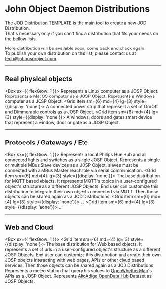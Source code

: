 # John Object Daemon Distributions

The [JOD Distribution TEMPLATE](/references/tools/jod_dist_template/) is the main tool to create a new JOD Distribution.<br/>
That's necessary only if you can't find a distribution that fits your needs on the bellow lists.

More distribution will be available soon, come back and check again.<br/>
To publish your own distribution on this list, please contact us at [tech@johnosproject.com](mailto:tech@johnosproject.com).



---

## Real physical objects

<Box sx={{ flexGrow: 1 }}>
  <Grid container spacing={2}
  direction="row"
  justifyContent="left"
  alignItems="stretch">
    <Grid item sm={6} md={4} lg={3}>
      <JODDist name="JOD PC Linux" dir="jod_pc_linux" logo="JOD_PC_Linux_Logo_250.png">
        Represents a Linux computer as a JOSP Object.
      </JODDist>
    </Grid>
    <Grid item sm={6} md={4} lg={3}>
      <JODDist name="JOD PC MacOS" dir="jod_pc_mac" logo="JOD_PC_Mac_Logo_250.png">
        Represents a MacOS computer as a JOSP Object.
      </JODDist>
    </Grid>
    <Grid item sm={6} md={4} lg={3}>
      <JODDist name="JOD PC Windows" dir="jod_pc_win" logo="JOD_PC_Windows_Logo_250.png">
        Represents a Windows computer as a JOSP Object.
      </JODDist>
    </Grid>
    <Grid item sm={6} md={4} lg={3} style={{display: 'none'}}>
      <JODDist name="JOD SmartPowerStrip" dir="jod_smart_power_strip" logo="JOD_Smart_Power_Strip_Logo_250.png">
        A connected power strip that represent a set of On/Off and Dimmerable controls as a JOSP Object.
      </JODDist>
    </Grid>
    <Grid item sm={6} md={4} lg={3} style={{display: 'none'}}>
      <JODDist name="JOD Aladino Kit" dir="jod_aladino_kit" logo="JOD_Aladino_Kit_Logo_250.png">
        A windows, doors and gates smart device that represent a window, door or gate as a JOSP Object.
      </JODDist>
    </Grid>
  </Grid>
</Box>

---

## Protocols / Gateways / Etc

<Box sx={{ flexGrow: 1 }}>
  <Grid container spacing={2}
  direction="row"
  justifyContent="left"
  alignItems="stretch">
    <Grid item sm={6} md={4} lg={3}>
      <JODDist name="JOD Philips Hue" dir="jod_philips_hue" logo="JOD_Philips_Hue_Logo_250.png">
        Represents a local Philips Hue Hub and all connected lights and switches as a single JOSP Object.
      </JODDist>
    </Grid>
    <Grid item sm={6} md={4} lg={3}>
      <JODDist name="JOD MBus" dir="jod_mbus" logo="JOD_MBus_Logo_250.png">
        Represents a single or multiple MBus Slave devices as a JOSP Object, slaves must be connected with a MBus Master reachable via serial communication.
      </JODDist>
    </Grid>
    <Grid item sm={6} md={4} lg={3} style={{display: 'none'}}>
      <JODDist name="JOD MQTT" dir="jod_mqtt" logo="JOD_MQTT_Logo_250.png">
        The base distribution for MQTT based objects. It represents MQTT's topics in a user-configured object's structure as a different JOSP Objects. End user can customize this distribution to integrate their own objects connected via MQTT. Then those objects can be shared again as a JOD Distributions.
      </JODDist>
    </Grid>
    <Grid item sm={6} md={4} lg={3} style={{display: 'none'}}>
      <JODDist name="JOD ZigBee" dir="jod_zigbee" logo="JOD_ZigBee_Logo_250.png">
        ...
      </JODDist>
    </Grid>
    <Grid item sm={6} md={4} lg={3} style={{display: 'none'}}>
      <JODDist name="JOD OPC-UA" dir="jod_opc_ua" logo="JOD_OPC_UA_Logo_250.png">
        ...
      </JODDist>
    </Grid>
  </Grid>
</Box>

---

## Web and Cloud

<Box sx={{ flexGrow: 1 }}>
  <Grid container spacing={2}
  direction="row"
  justifyContent="left"
  alignItems="stretch">
    <Grid item sm={6} md={4} lg={3} style={{display: 'none'}}>
      <JODDist name="JOD Web Object" dir="jod_web_object" logo="JOD_Web_Object_Logo_250.png">
        The base distribution for Web based objects. It represents a set of urls in a user-configured object's structure as a different JOSP Objects. End user can customize this distribution and create their own JOSP obejcts interacting with web pages, APIs or other cloud based services. Then those objects can be shared again as a JOD Distributions.
      </JODDist>
    </Grid>
    <Grid item sm={6} md={4} lg={3}>
      <JODDist name="JOD Meteo Web" dir="jod_meteo_web" logo="JOD_Meteo_Web_Logo_250.png">
        Represents a meteo station that query his values to <a href="https://openweathermap.org/">OpenWhetherMap</a>'s APIs as a JOSP Object.
      </JODDist>
    </Grid>
    <Grid item sm={6} md={4} lg={3}>
      <JODDist name="JOD Alto Adige OpenDataHub" dir="jod_aa_odh" logo="JOD_AA_OpenDataHub_Logo_250.png">
        Represents <a href="https://opendatahub.bz.it/">AltoAdige OpenData Hub</a> Dataset as JOSP Objects.
      </JODDist>
    </Grid>
  </Grid>
</Box>
